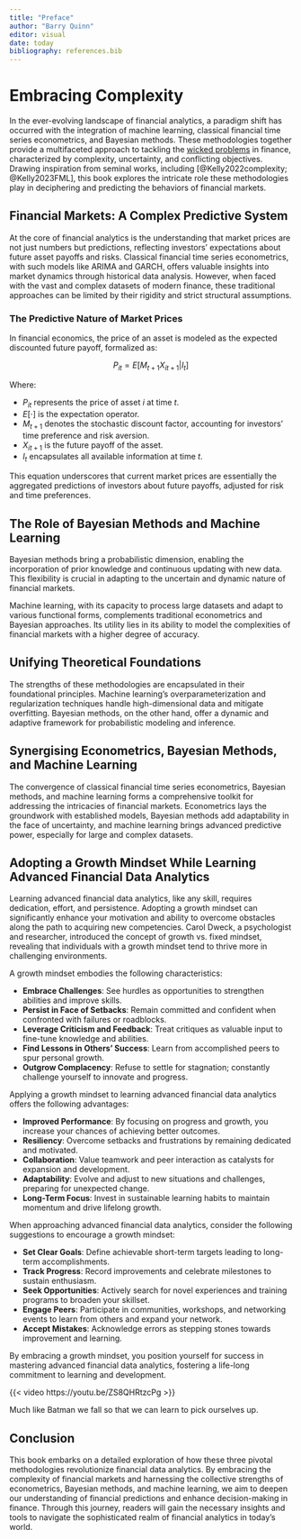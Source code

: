 ```yaml
---
title: "Preface"
author: "Barry Quinn"
editor: visual
date: today
bibliography: references.bib
---
```


# Embracing Complexity {.unnumbered}

In the ever-evolving landscape of financial analytics, a paradigm shift has occurred with the integration of machine learning, classical financial time series econometrics, and Bayesian methods. These methodologies together provide a multifaceted approach to tackling the [wicked problems](https://q-rap.connect.qub.ac.uk/FAB/about.html) in finance, characterized by complexity, uncertainty, and conflicting objectives. Drawing inspiration from seminal works, including [@Kelly2022complexity; @Kelly2023FML], this book explores the intricate role these methodologies play in deciphering and predicting the behaviors of financial markets.

## Financial Markets: A Complex Predictive System {.unnumbered}

At the core of financial analytics is the understanding that market prices are not just numbers but predictions, reflecting investors' expectations about future asset payoffs and risks. Classical financial time series econometrics, with such models like ARIMA and GARCH, offers valuable insights into market dynamics through historical data analysis. However, when faced with the vast and complex datasets of modern finance, these traditional approaches can be limited by their rigidity and strict structural assumptions.

### The Predictive Nature of Market Prices {.unnumbered}

In financial economics, the price of an asset is modeled as the expected discounted future payoff, formalized as:

$$P_{it} = E[M_{t+1} X_{it+1} | I_t ]$$

Where:

-   $P_{it}$ represents the price of asset $i$ at time $t$.
-   $E[\cdot]$ is the expectation operator.
-   $M_{t+1}$ denotes the stochastic discount factor, accounting for investors' time preference and risk aversion.
-   $X_{it+1}$ is the future payoff of the asset.
-   $I_t$ encapsulates all available information at time $t$.

This equation underscores that current market prices are essentially the aggregated predictions of investors about future payoffs, adjusted for risk and time preferences.

## The Role of Bayesian Methods and Machine Learning {.unnumbered}

Bayesian methods bring a probabilistic dimension, enabling the incorporation of prior knowledge and continuous updating with new data. This flexibility is crucial in adapting to the uncertain and dynamic nature of financial markets.

Machine learning, with its capacity to process large datasets and adapt to various functional forms, complements traditional econometrics and Bayesian approaches. Its utility lies in its ability to model the complexities of financial markets with a higher degree of accuracy.

## Unifying Theoretical Foundations {.unnumbered}

The strengths of these methodologies are encapsulated in their foundational principles. Machine learning's overparameterization and regularization techniques handle high-dimensional data and mitigate overfitting. Bayesian methods, on the other hand, offer a dynamic and adaptive framework for probabilistic modeling and inference.

## Synergising Econometrics, Bayesian Methods, and Machine Learning {.unnumbered}

The convergence of classical financial time series econometrics, Bayesian methods, and machine learning forms a comprehensive toolkit for addressing the intricacies of financial markets. Econometrics lays the groundwork with established models, Bayesian methods add adaptability in the face of uncertainty, and machine learning brings advanced predictive power, especially for large and complex datasets.

## Adopting a Growth Mindset While Learning Advanced Financial Data Analytics {.unnumbered}

Learning advanced financial data analytics, like any skill, requires dedication, effort, and persistence. Adopting a growth mindset can significantly enhance your motivation and ability to overcome obstacles along the path to acquiring new competencies. Carol Dweck, a psychologist and researcher, introduced the concept of growth vs. fixed mindset, revealing that individuals with a growth mindset tend to thrive more in challenging environments.

A growth mindset embodies the following characteristics:

-   **Embrace Challenges**: See hurdles as opportunities to strengthen abilities and improve skills.
-   **Persist in Face of Setbacks**: Remain committed and confident when confronted with failures or roadblocks.
-   **Leverage Criticism and Feedback**: Treat critiques as valuable input to fine-tune knowledge and abilities.
-   **Find Lessons in Others' Success**: Learn from accomplished peers to spur personal growth.
-   **Outgrow Complacency**: Refuse to settle for stagnation; constantly challenge yourself to innovate and progress.

Applying a growth mindset to learning advanced financial data analytics offers the following advantages:

-   **Improved Performance**: By focusing on progress and growth, you increase your chances of achieving better outcomes.
-   **Resiliency**: Overcome setbacks and frustrations by remaining dedicated and motivated.
-   **Collaboration**: Value teamwork and peer interaction as catalysts for expansion and development.
-   **Adaptability**: Evolve and adjust to new situations and challenges, preparing for unexpected change.
-   **Long-Term Focus**: Invest in sustainable learning habits to maintain momentum and drive lifelong growth.

When approaching advanced financial data analytics, consider the following suggestions to encourage a growth mindset:

-   **Set Clear Goals**: Define achievable short-term targets leading to long-term accomplishments.
-   **Track Progress**: Record improvements and celebrate milestones to sustain enthusiasm.
-   **Seek Opportunities**: Actively search for novel experiences and training programs to broaden your skillset.
-   **Engage Peers**: Participate in communities, workshops, and networking events to learn from others and expand your network.
-   **Accept Mistakes**: Acknowledge errors as stepping stones towards improvement and learning.

By embracing a growth mindset, you position yourself for success in mastering advanced financial data analytics, fostering a life-long commitment to learning and development.

{{< video https://youtu.be/ZS8QHRtzcPg >}}

Much like Batman we fall so that we can learn to pick ourselves up.

## Conclusion {.unnumbered}

This book embarks on a detailed exploration of how these three pivotal methodologies revolutionize financial data analytics. By embracing the complexity of financial markets and harnessing the collective strengths of econometrics, Bayesian methods, and machine learning, we aim to deepen our understanding of financial predictions and enhance decision-making in finance. Through this journey, readers will gain the necessary insights and tools to navigate the sophisticated realm of financial analytics in today's world.
